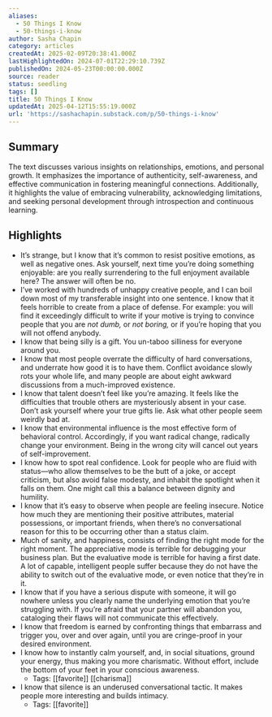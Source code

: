 ```yaml
---
aliases:
  - 50 Things I Know
  - 50-things-i-know
author: Sasha Chapin
category: articles
createdAt: 2025-02-09T20:38:41.000Z
lastHighlightedOn: 2024-07-01T22:29:10.739Z
publishedOn: 2024-05-23T00:00:00.000Z
source: reader
status: seedling
tags: []
title: 50 Things I Know
updatedAt: 2025-04-12T15:55:19.000Z
url: 'https://sashachapin.substack.com/p/50-things-i-know'
---
```

## Summary

The text discusses various insights on relationships, emotions, and personal growth. It emphasizes the importance of authenticity, self-awareness, and effective communication in fostering meaningful connections. Additionally, it highlights the value of embracing vulnerability, acknowledging limitations, and seeking personal development through introspection and continuous learning.

## Highlights

- It’s strange, but I know that it’s common to resist positive emotions, as well as negative ones. Ask yourself, next time you’re doing something enjoyable: are you really surrendering to the full enjoyment available here? The answer will often be no.
- I’ve worked with hundreds of unhappy creative people, and I can boil down most of my transferable insight into one sentence. I know that it feels horrible to create from a place of defense. For example: you will find it exceedingly difficult to write if your motive is trying to convince people that you are _not dumb,_ or _not boring,_ or if you’re hoping that you will not offend anybody.
- I know that being silly is a gift. You un-taboo silliness for everyone around you.
- I know that most people overrate the difficulty of hard conversations, and underrate how good it is to have them. Conflict avoidance slowly rots your whole life, and many people are about eight awkward discussions from a much-improved existence.
- I know that talent doesn’t feel like you’re amazing. It feels like the difficulties that trouble others are mysteriously absent in your case. Don’t ask yourself where your true gifts lie. Ask what other people seem weirdly bad at.
- I know that environmental influence is the most effective form of behavioral control. Accordingly, if you want radical change, radically change your environment. Being in the wrong city will cancel out years of self-improvement.
- I know how to spot real confidence. Look for people who are fluid with status—who allow themselves to be the butt of a joke, or accept criticism, but also avoid false modesty, and inhabit the spotlight when it falls on them. One might call this a balance between dignity and humility.
- I know that it’s easy to observe when people are feeling insecure. Notice how much they are mentioning their positive attributes, material possessions, or important friends, when there’s no conversational reason for this to be occurring other than a status claim.
- Much of sanity, and happiness, consists of finding the right mode for the right moment. The appreciative mode is terrible for debugging your business plan. But the evaluative mode is terrible for having a first date. A lot of capable, intelligent people suffer because they do not have the ability to switch out of the evaluative mode, or even notice that they’re in it.
- I know that if you have a serious dispute with someone, it will go nowhere unless you clearly name the underlying emotion that you’re struggling with. If you’re afraid that your partner will abandon you, cataloging their flaws will not communicate this effectively.
- I know that freedom is earned by confronting things that embarrass and trigger you, over and over again, until you are cringe-proof in your desired environment.
- I know how to instantly calm yourself, and, in social situations, ground your energy, thus making you more charismatic. Without effort, include the bottom of your feet in your conscious awareness.
    - Tags: [[favorite]] [[charisma]]
- I know that silence is an underused conversational tactic. It makes people more interesting and builds intimacy.
    - Tags: [[favorite]]
